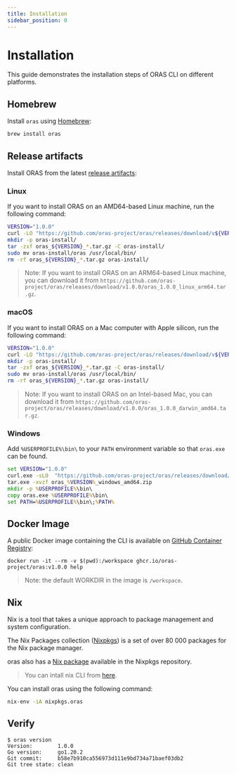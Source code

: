 ```yaml
---
title: Installation
sidebar_position: 0
---
```


# Installation

This guide demonstrates the installation steps of ORAS CLI on different platforms.

## Homebrew

Install `oras` using [Homebrew](https://brew.sh/):

```bash
brew install oras
```
## Release artifacts

Install ORAS from the latest [release artifacts](https://github.com/oras-project/oras/releases):

### Linux

If you want to install ORAS on an AMD64-based Linux machine, run the following command:

```bash
VERSION="1.0.0"
curl -LO "https://github.com/oras-project/oras/releases/download/v${VERSION}/oras_${VERSION}_linux_amd64.tar.gz"
mkdir -p oras-install/
tar -zxf oras_${VERSION}_*.tar.gz -C oras-install/
sudo mv oras-install/oras /usr/local/bin/
rm -rf oras_${VERSION}_*.tar.gz oras-install/
```

> Note: If you want to install ORAS on an ARM64-based Linux machine, you can download it from `https://github.com/oras-project/oras/releases/download/v1.0.0/oras_1.0.0_linux_arm64.tar.gz`.

### macOS

If you want to install ORAS on a Mac computer with Apple silicon, run the following command:

```bash
VERSION="1.0.0"
curl -LO "https://github.com/oras-project/oras/releases/download/v${VERSION}/oras_${VERSION}_darwin_arm64.tar.gz"
mkdir -p oras-install/
tar -zxf oras_${VERSION}_*.tar.gz -C oras-install/
sudo mv oras-install/oras /usr/local/bin/
rm -rf oras_${VERSION}_*.tar.gz oras-install/
```

> Note: If you want to install ORAS on an Intel-based Mac, you can download it from `https://github.com/oras-project/oras/releases/download/v1.0.0/oras_1.0.0_darwin_amd64.tar.gz`.

### Windows

Add `%USERPROFILE%\bin\` to your `PATH` environment variable so that `oras.exe` can be found.

```cmd
set VERSION="1.0.0"
curl.exe -sLO  "https://github.com/oras-project/oras/releases/download/v%VERSION%/oras_%VERSION%_windows_amd64.zip"
tar.exe -xvzf oras_%VERSION%_windows_amd64.zip
mkdir -p %USERPROFILE%\bin\
copy oras.exe %USERPROFILE%\bin\
set PATH=%USERPROFILE%\bin\;%PATH%
```

## Docker Image

A public Docker image containing the CLI is available on [GitHub Container Registry](https://github.com/orgs/oras-project/packages/container/package/oras):

```
docker run -it --rm -v $(pwd):/workspace ghcr.io/oras-project/oras:v1.0.0 help
```

> Note: the default WORKDIR in the image is `/workspace`.

## Nix

Nix is a tool that takes a unique approach to package management and system configuration.

The Nix Packages collection ([Nixpkgs](https://github.com/NixOS/nixpkgs)) is a set of over 80 000 packages for the Nix package manager.

oras also has a [Nix package](https://github.com/NixOS/nixpkgs/blob/master/pkgs/development/tools/oras/default.nix) available in the Nixpkgs repository.

> You can intall nix CLI from [here](https://nixos.org/download.html).

You can install oras using the following command:

```bash
nix-env -iA nixpkgs.oras
```

## Verify

```shell
$ oras version
Version:        1.0.0
Go version:     go1.20.2
Git commit:     b58e7b910ca556973d111e9bd734a71baef03db2
Git tree state: clean
```